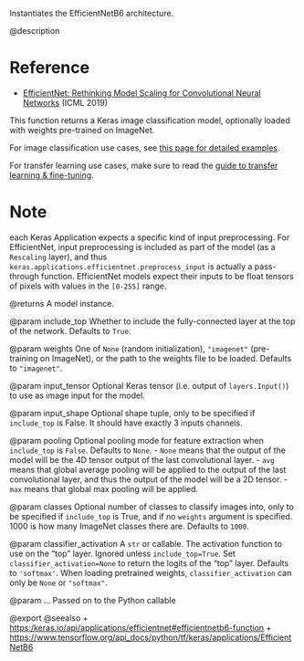 Instantiates the EfficientNetB6 architecture.

@description

# Reference
- [EfficientNet: Rethinking Model Scaling for Convolutional Neural Networks](
    https://arxiv.org/abs/1905.11946) (ICML 2019)

This function returns a Keras image classification model,
optionally loaded with weights pre-trained on ImageNet.

For image classification use cases, see
[this page for detailed examples](
https://keras.io/api/applications/#usage-examples-for-image-classification-models).

For transfer learning use cases, make sure to read the
[guide to transfer learning & fine-tuning](
https://keras.io/guides/transfer_learning/).

# Note
each Keras Application expects a specific kind of input preprocessing.
For EfficientNet, input preprocessing is included as part of the model
(as a `Rescaling` layer), and thus
`keras.applications.efficientnet.preprocess_input` is actually a
pass-through function. EfficientNet models expect their inputs to be float
tensors of pixels with values in the `[0-255]` range.

@returns
    A model instance.

@param include_top
Whether to include the fully-connected
layer at the top of the network. Defaults to `True`.

@param weights
One of `None` (random initialization),
`"imagenet"` (pre-training on ImageNet),
or the path to the weights file to be loaded.
Defaults to `"imagenet"`.

@param input_tensor
Optional Keras tensor
(i.e. output of `layers.Input()`)
to use as image input for the model.

@param input_shape
Optional shape tuple, only to be specified
if `include_top` is False.
It should have exactly 3 inputs channels.

@param pooling
Optional pooling mode for feature extraction
when `include_top` is `False`. Defaults to `None`.
- `None` means that the output of the model will be
    the 4D tensor output of the
    last convolutional layer.
- `avg` means that global average pooling
    will be applied to the output of the
    last convolutional layer, and thus
    the output of the model will be a 2D tensor.
- `max` means that global max pooling will
    be applied.

@param classes
Optional number of classes to classify images
into, only to be specified if `include_top` is True, and
if no `weights` argument is specified. 1000 is how many
ImageNet classes there are. Defaults to `1000`.

@param classifier_activation
A `str` or callable. The activation function to use
on the "top" layer. Ignored unless `include_top=True`. Set
`classifier_activation=None` to return the logits of the "top" layer.
Defaults to `'softmax'`.
When loading pretrained weights, `classifier_activation` can only
be `None` or `"softmax"`.

@param ...
Passed on to the Python callable

@export
@seealso
+ <https:/keras.io/api/applications/efficientnet#efficientnetb6-function>
+ <https://www.tensorflow.org/api_docs/python/tf/keras/applications/EfficientNetB6>
